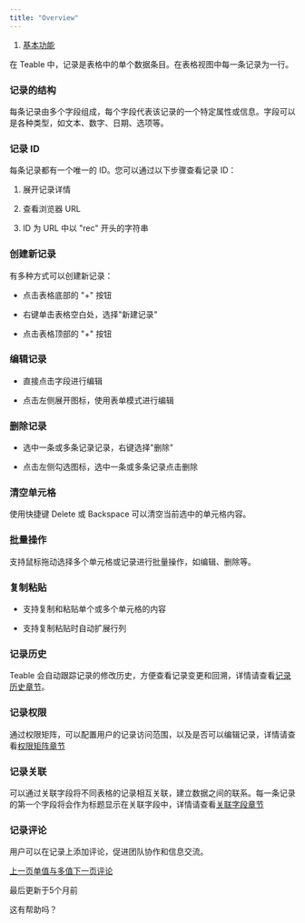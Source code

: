 ```yaml
---
title: "Overview"
---
```


1. [基本功能](/ji-ben-gong-neng)

在 Teable 中，记录是表格中的单个数据条目。在表格视图中每一条记录为一行。

### 记录的结构

每条记录由多个字段组成，每个字段代表该记录的一个特定属性或信息。字段可以是各种类型，如文本、数字、日期、选项等。

### 记录 ID

每条记录都有一个唯一的 ID。您可以通过以下步骤查看记录 ID：

1. 展开记录详情

2. 查看浏览器 URL

3. ID 为 URL 中以 "rec" 开头的字符串

### 创建新记录

有多种方式可以创建新记录：

* 点击表格底部的 "+" 按钮

* 右键单击表格空白处，选择"新建记录"

* 点击表格顶部的 "+" 按钮

### 编辑记录

* 直接点击字段进行编辑

* 点击左侧展开图标，使用表单模式进行编辑

### 删除记录

* 选中一条或多条记录记录，右键选择"删除"

* 点击左侧勾选图标，选中一条或多条记录点击删除

### 清空单元格

使用快捷键 Delete 或 Backspace 可以清空当前选中的单元格内容。

### 批量操作

支持鼠标拖动选择多个单元格或记录进行批量操作，如编辑、删除等。

### 复制粘贴

* 支持复制和粘贴单个或多个单元格的内容

* 支持复制粘贴时自动扩展行列

### 记录历史

Teable 会自动跟踪记录的修改历史，方便查看记录变更和回溯，详情请查看[记录历史章节](/ji-ben-gong-neng/ji-lu/ji-lu-li-shi)。

### 记录权限

通过权限矩阵，可以配置用户的记录访问范围，以及是否可以编辑记录，详情请查看[权限矩阵章节](/ji-ben-gong-neng/quan-xian-guan-li)

### 记录关联

可以通过关联字段将不同表格的记录相互关联，建立数据之间的联系。每一条记录的第一个字段将会作为标题显示在关联字段中，详情请查看[关联字段章节](/ji-ben-gong-neng/zi-duan/gao-ji-zi-duan/guan-lian)

### 记录评论

用户可以在记录上添加评论，促进团队协作和信息交流。

[上一页单值与多值](/ji-ben-gong-neng/zi-duan/tong-yong/dan-zhi-yu-duo-zhi)[下一页评论](/ji-ben-gong-neng/ji-lu/ping-lun)

最后更新于5个月前

这有帮助吗？
